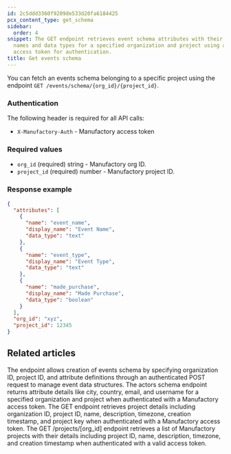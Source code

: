 ```yaml
---
id: 2c5ddd3360f9209de533d20fa6184425
pcx_content_type: get_schema
sidebar:
  order: 4
snippet: The GET endpoint retrieves event schema attributes with their names display
  names and data types for a specified organization and project using a Manufactory
  access token for authentication.
title: Get events schema
---
```


You can fetch an events schema belonging to a specific project using the endpoint `GET /events/schema/{org_id}/{project_id}`.

### Authentication

The following header is required for all API calls:
- `X-Manufactory-Auth` - Manufactory access token

### Required values

- `org_id` (required) string - Manufactory org ID.
- `project_id` (required) number - Manufactory project ID.


### Response example

```json
{
  "attributes": [
    {
      "name": "event_name",
      "display_name": "Event Name",
      "data_type": "text"
    },
    {
      "name": "event_type",
      "display_name": "Event Type",
      "data_type": "text"
    },
    {
      "name": "made_purchase",
      "display_name": "Made Purchase",
      "data_type": "boolean"
    }
  ],
  "org_id": "xyz",
  "project_id": 12345
}
```


## Related articles
<CardGrid>
<LinkTitleCard header="<b>Events > Create events schema</b>" href="/products/manufactory/events/create_schema/" > The endpoint allows creation of events schema by specifying organization ID, project ID, and attribute definitions through an authenticated POST request to manage event data structures. </LinkTitleCard>
<LinkTitleCard header="<b>Actors > Get actors schema</b>" href="/products/manufactory/actors/get_schema/" > The actors schema endpoint returns attribute details like city, country, email, and username for a specified organization and project when authenticated with a Manufactory access token. </LinkTitleCard>
<LinkTitleCard header="<b>Projects > Get a project</b>" href="/products/manufactory/projects/get_project/" > The GET endpoint retrieves project details including organization ID, project ID, name, description, timezone, creation timestamp, and project key when authenticated with a Manufactory access token. </LinkTitleCard>
<LinkTitleCard header="<b>Projects > Get all projects</b>" href="/products/manufactory/projects/get_projects/" > The GET /projects/[org_id] endpoint retrieves a list of Manufactory projects with their details including project ID, name, description, timezone, and creation timestamp when authenticated with a valid access token. </LinkTitleCard>
</CardGrid>